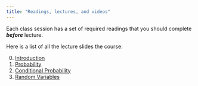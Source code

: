 ```yaml
---
title: "Readings, lectures, and videos"
---
```


 

Each class session has a set of required readings that you should complete ***before*** lecture. 


Here is a list of all the lecture slides the course:

0. [Introduction](/files/slides/00_intro_handout.pdf)
1. [Probability](/files/slides/01_probability_handout.pdf)
2. [Conditional Probability](/files/slides/02_conditional_probability_handout.pdf)
3. [Random Variables](/files/slides/03_variables_handout.pdf)
<!-- 4. [Expectation](/files/slides/04_expectation_handout.pdf) -->
<!-- 5. [Continuous Random Variables](/files/slides/05_continuous_handout.pdf) -->
<!-- 6. [Multivariate Distributions](/files/slides/06_multivariate_handout.pdf) -->
<!-- 7. [Conditional Expectation](/files/slides/07_cond_exp_handout.pdf) -->
<!-- 8. [Sampling and Estimation](/files/slides/08_sampling_handout.pdf) -->
<!-- 9. [Asymptotics](/files/slides/09_asymptotics_handout.pdf) -->
<!-- 10. [Hypothesis Tests](/files/slides/10_hypothesis_tests_handout.pdf) -->
<!-- 11. [Linear Regression](/files/slides/11_linear_model_handout.pdf) -->
<!-- 12. [Algebra of Least Squares](/files/slides/12_least_squares_handout.pdf) -->
<!-- 13. [Statistics of Least Squares](/files/slides/13_ols_properties_handout.pdf) -->
<!-- 14. [Panel and Clustered Data](/files/slides/14_clustering_panel_handout.pdf) -->
